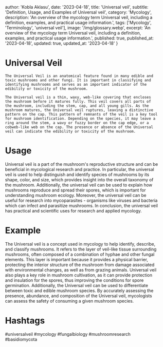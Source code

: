 
  author: 'Kobla Aklasu',
  date: '2023-04-18',
  title: 'Universal veil',
  subtitle: 'Definition, Usage, and Examples of Universal veil',
  category: 'Mycology',
  description: 'An overview of the mycology term Universal veil, including a definition, examples, and practical usage information.',
  tags: ['Mycology', 'Terminology', 'universal veil'],
  image: '/img/glossary.webp',
  excerpt: 'An overview of the mycology term Universal veil, including a definition, examples, and practical usage information.',
  published: true,
  published_at: '2023-04-18',
  updated: true,
  updated_at: '2023-04-18'
}




# Universal Veil
    
    The Universal Veil is an anatomical feature found in many edible and toxic mushrooms and other fungi. It is important in classifying and identifying mushrooms and serves as an important indicator of the edibility or toxicity of the mushroom.
    
    The Universal veil is a thin, waxy, web-like covering that encloses the mushroom before it matures fully. This veil covers all parts of the mushroom, including the stem, cap, and all young gills. As the mushroom matures, the Universal veil ruptures, leaving a distinctive pattern on the cap. This pattern of remnants of the veil is a key tool for mushroom identification. Depending on the species, it may leave a ring around the stem, a wavy or fuzzy border on the cap edge, or a cobweb-like web on the cap. The presence or absence of the Universal veil can indicate the edibility or toxicity of the mushroom.

# Usage

Universal veil is a part of the mushroom's reproductive structure and can be beneficial in mycological research and practice. In particular, the universal veil is used to help distinguish and identify species of mushrooms by its shape, color, and size, which provides insight into the overall taxonomy of the mushroom. Additionally, the universal veil can be used to explain how mushrooms reproduce and spread their spores, which is important for understanding mushroom ecology. Moreover, the universal veil can be useful for research into mycoparasites - organisms like viruses and bacteria which can infect and parasitize mushrooms. In conclusion, the universal veil has practical and scientific uses for research and applied mycology.

# Example

The Universal veil is a concept used in mycology to help identify, describe, and classify mushrooms. It refers to the layer of veil-like tissue surrounding mushrooms, often composed of a combination of hyphae and other fungal elements. This layer is important because it provides a physical barrier, protecting the interior structure of the mushroom from damage associated with environmental changes, as well as from grazing animals. Universal veil also plays a key role in mushroom cultivation, as it can provide protection and insulation for the spores, thus improving the conditions for spore germination. Additionally, the Universal veil can be used to differentiate between toxic and edible mushroom species. By accurately assessing the presence, abundance, and composition of the Universal veil, mycologists can assess the safety of consuming a given mushroom species.

# Hashtags

#universalveil #mycology #fungalbiology #mushroomresearch #basidiomycota

